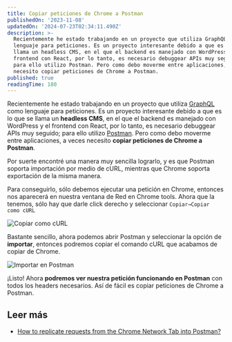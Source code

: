 ```yaml
---
title: Copiar peticiones de Chrome a Postman
publishedOn: '2023-11-08'
updatedOn: '2024-07-23T02:34:11.490Z'
description: >-
  Recientemente he estado trabajando en un proyecto que utiliza GraphQL como
  lenguaje para peticiones. Es un proyecto interesante debido a que es lo que se
  llama un headless CMS, en el que el backend es manejado con WordPress y el
  frontend con React, por lo tanto, es necesario debuggear APIs muy seguido;
  para ello utilizo Postman. Pero como debo moverme entre aplicaciones, a veces
  necesito copiar peticiones de Chrome a Postman.
published: true
readingTime: 180
---
```


Recientemente he estado trabajando en un proyecto que utiliza [GraphQL](https://graphql.org/) como lenguaje
para peticiones. Es un proyecto interesante debido a que es lo que se llama un
**headless CMS**, en el que el backend es manejado con WordPress y el frontend con
React, por lo tanto, es necesario debuggear APIs muy seguido; para ello utilizo
[Postman](https://www.postman.com/). Pero como debo moverme entre aplicaciones, a
veces necesito **copiar peticiones de Chrome a Postman**.

Por suerte encontré una manera muy sencilla lograrlo, y es que Postman soporta
importación por medio de cURL, mientras que Chrome soporta exportación de la misma manera.

Para conseguirlo, sólo debemos ejecutar una petición en Chrome,
entonces nos aparecerá en nuestra ventana de Red en Chrome tools. Ahora que la tenemos,
sólo hay que darle click derecho y seleccionar `Copiar→Copiar como cURL`

![Copiar como cURL](/posts/copy-chrome-requests-to-postman/copy-as-curl.webp)

Bastante sencillo, ahora podemos abrir Postman y seleccionar la opción de **importar**,
entonces podremos copiar el comando cURL que acabamos de copiar de Chrome.

![Importar en Postman](/posts/copy-chrome-requests-to-postman/import.webp)

¡Listo! Ahora **podremos ver nuestra petición funcionando en Postman** con todos los
headers necesarios. Así de fácil es copiar peticiones de Chrome a Postman.

## Leer más

- [How to replicate requests from the Chrome Network Tab into Postman?](https://medium.com/@tiboprea/how-to-replicate-requests-from-the-chrome-network-tab-into-postman-4ec6016ee18c)
